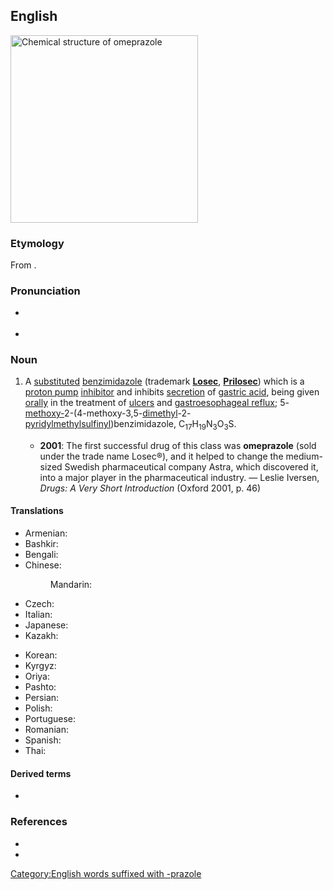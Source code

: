==English==
[[File:Omeprazole.svg|thumb|300px|Chemical structure of '''omeprazole''']]
{{wikipedia}}

===Etymology===
From {{af|en|oxy-|alt1=o(xy)-|metho-|alt2=me(tho)-|-prazole|t3=benzimidazole derivative|nocat=1}}.

===Pronunciation===
* {{a|RP}} {{IPA|en|/əʊˈmɛp.ɹə.zəʊl/}}
* {{a|GA}} {{IPA|en|/oʊˈmɛp.ɹəˌzoʊl/}}

===Noun===
{{en-noun|-}}

# {{lb|en|pharmaceutical drug}} A [[substitute]]d [[benzimidazole]] (trademark '''[[Losec]]''', '''[[Prilosec]]''') which is a [[proton pump]] [[inhibitor]] and inhibits [[secretion]] of [[gastric acid]], being given [[orally]] in the treatment of [[ulcer]]s and [[gastroesophageal reflux]]; 5-[[methoxy-]]2-(4-methoxy-3,5-[[dimethyl]]-2-[[pyridylmethyl]][[sulfinyl]])benzimidazole, C<sub>17</sub>H<sub>19</sub>N<sub>3</sub>O<sub>3</sub>S.
#* '''2001''': The first successful drug of this class was '''omeprazole''' (sold under the trade name Losec®), and it helped to change the medium-sized Swedish pharmaceutical company Astra, which discovered it, into a major player in the pharmaceutical industry. — Leslie Iversen, ''Drugs: A Very Short Introduction'' (Oxford 2001, p. 46)

====Translations====
{{trans-top}}
* Armenian: {{t|hy|օմեպրազոլ}}
* Bashkir: {{t|ba|омепразол}}
* Bengali: {{t|bn|ওমিপ্রাজল}}
* Chinese:
*: Mandarin: {{t+|cmn|奧美拉唑|tr=àoměilāzuò}}
* Czech: {{t|cs|omeprazol|m}}
* Italian: {{t|it|omeprazolo|m}}
* Japanese: {{t|ja|オメプラゾール|tr=omepurazōru}}
* Kazakh: {{t|kk|омепразол}}
{{trans-mid}}
* Korean: {{t|ko|오메프라졸}}
* Kyrgyz: {{t|ky|омепразол}}
* Oriya: {{t|or|ଓମେପ୍ରାଜୋଲ}}
* Pashto: {{t|ps|اوميپرازول|m}}
* Persian: {{t|fa|امپرازول}}
* Polish: {{t|pl|omeprazol|m}}
* Portuguese: {{t|pt|omeprazol|m}}
* Romanian: {{t|ro|omeprazol|m}}
* Spanish: {{t|es|omeprazol|m}}
* Thai: {{t|th|โอเมปราโซล}}
{{trans-bottom}}

====Derived terms====
* {{l|en|esomeprazole}}

===References===
* {{R:Lexico}}
* {{R:MWO}}

[[Category:English words suffixed with -prazole]]